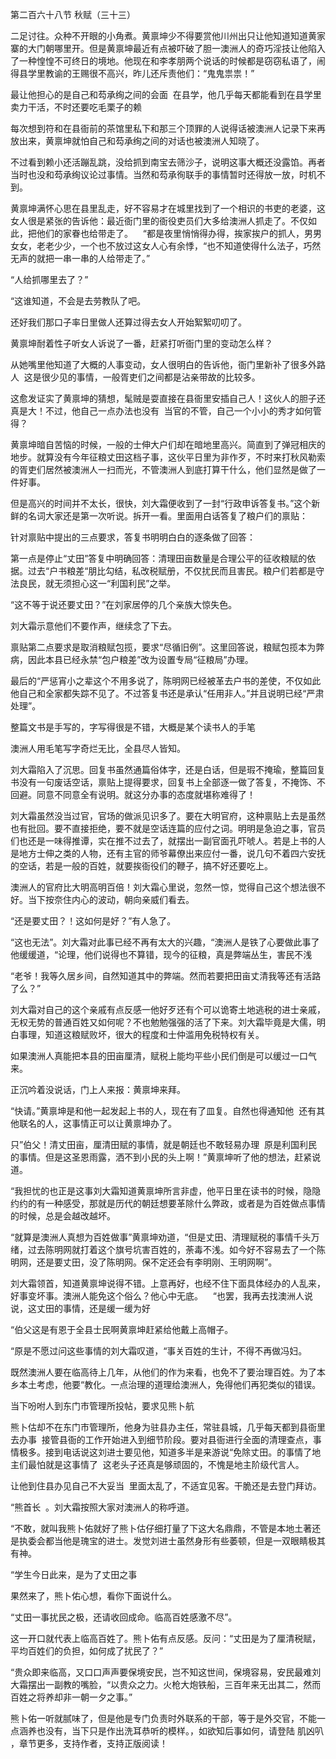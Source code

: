

第二百六十八节 秋赋（三十三）

二足讨往。众种不开眼的小角煮。黄禀坤少不得要赏他川州出只让他知道知道黄家寨的大门朝哪里开。但是黄禀坤最近有点被吓破了胆一澳洲人的奇巧淫技让他陷入了一种惶惶不可终日的境地。他现在和李孝朋两个说话的时候都是窃窃私语了，闹得县学里教谕的王赐很不高兴，昨儿还斥责他们：“鬼鬼祟祟！”

最让他担心的是自己和芶承绚之间的会面  在县学，他几乎每天都能看到在县学里卖力干活，不时还要吃毛栗子的赖

每次想到符和在县衙前的茶馆里私下和那三个顶罪的人说得话被澳洲人记录下来再放出来，黄禀坤就怕自己和芶承绚之间的对话也被澳洲人知晓了。

不过看到赖小还活蹦乱跳，没给抓到南宝去筛沙子，说明这事大概还没露馅。再者当时也没和芶承绚议论过事情。当然和芶承徇联手的事情暂时还得放一放，时机不到。

黄禀坤满怀心思在县里乱走，好不容易才在城里找到了一个相识的书吏的老婆，这女人很是紧张的告诉他：最近衙门里的衙役吏员们大多给澳洲人抓走了。不仅如此，把他们的家眷也给带走了。    “都是夜里悄悄得办得，挨家挨户的抓人，男男女女，老老少少，一个也不放过这女人心有余悸，“也不知道使得什么法子，巧然无声的就把一串一串的人给带走了。”

“人给抓哪里去了？”

“这谁知道，不会是去劳教队了吧。

还好我们那口子率日里做人还算过得去女人开始絮絮叨叨了。

黄禀坤耐着性子听女人诉说了一番，赶紧打听衙门里的变动怎么样？

从她嘴里他知道了大概的人事变动，女人很明白的告诉他，衙门里新补了很多外路人  这是很少见的事情，一般胥吏们之间都是沾亲带故的比较多。

这愈发证实了黄禀坤的猜想，髦贼是耍直接在县衙里安插自己人！这伙人的胆子还真是大！不过，他自己一点办法也没有  当官的不管，自己一个小小的秀才如何管得？

黄禀坤暗自苦恼的时候，一般的士伸大户们却在暗地里高兴。简直到了弹冠相庆的地步。就算没有今年征粮丈田这档子事，这伙平日里为非作歹，不时来打秋风勒索的胥吏们居然被澳洲人一扫而光，不管澳洲人到底打算干什么，他们显然是做了一件好事。

但是高兴的时间并不太长，很快，刘大霜便收到了一封“行政申诉答复书。”这个新鲜的名词大家还是第一次听说。拆开一看。里面用白话答复了粮户们的禀贴：

针对禀贴中提出的三点要求，答复书明明白白的逐条做了回答：

第一点是停止“丈田”答复中明确回答：清理田亩数量是合理公平的征收粮赋的依据。过去“户书粮差“朋比勾结，私改税赋册，不仅扰民而且害民。粮户们若都是守法良民，就无须担心这一“利国利民”之举。

“这不等于说还要丈田？”在刘家居停的几个亲族大惊失色。

刘大霜示意他们不要作声，继续念了下去。

禀贴第二点要求是取消粮赋包揽，要求“尽循旧例”。这里回答说，粮赋包揽本为弊病，因此本县已经永禁“包户粮差”改为设置专局“征粮局”办理。

最后的“严惩宵小之辈这个不用多说了，陈明网已经被革去户书的差使，不仅如此他自己和全家都失踪不见了。不过答复书还是承认“任用非人。”并且说明已经“严肃处理”。

整篇文书是手写的，字写得很是不错，大概是某个读书人的手笔

澳洲人用毛笔写字奇烂无比，全县尽人皆知。

刘大霜陷入了沉思。回复书虽然通篇俗体字，还是白话，但是瑕不掩瑜，整篇回复书没有一句废话空话，禀贴上提得要求，回复书上全部逐一做了答复，不掩饰、不回避。同意不同意全有说明。就这分办事的态度就堪称难得了！

刘大霜虽然没当过官，官场的做派见识多了。要在大明官府，这种禀贴上去是虽然也有批回。要不直接拒绝，要不就是空话连篇的应付之词。明明是急迫之事，官员们也还是一味得推谭，实在推不过去了，就摆出一副官面孔吓唬人。若是上书的人是地方士伸之类的人物，还有主官的师爷幕僚出来应付一番，说几句不着四六安抚的空话，若是一般的百姓，就要挨衙役们的鞭子，搞不好还要吃上。

澳洲人的官府比大明高明百倍！刘大霜心里说，忽然一惊，觉得自己这个想法很不好。当下按奈住内心的波动，朝向亲威们看去。

“还是要丈田？！这如何是好？”有人急了。

“这也无法”。刘大霜对此事已经不再有太大的兴趣，“澳洲人是铁了心要做此事了他缓缓道，“论理，他们说得也不算错，现今的征粮，真是弊端丛生，害民不浅

“老爷！我等久居乡间，自然知道其中的弊端。然而若要把田亩丈清我等还有活路了么？”

刘大霜对自己的这个亲戚有点反感一他好歹还有个可以诡寄土地逃税的进士亲戚，无权无势的普通百姓又如何呢？不也勉勉强强的活了下来。刘大霜毕竟是大儒，明白事理，知道这粮赋败坏，很大的程度和士仲滥用免税特权有关。

如果澳洲人真能把本县的田亩厘清，赋税上能均平些小民们倒是可以缓过一口气来。

正沉吟着没说话，门上人来报：黄禀坤来拜。

“快请。”黄禀坤是和他一起发起上书的人，现在有了皿复。自然也得通知他  还有其他联名的人，这事情正可以让黄禀坤办了。

只”伯父！清丈田亩，厘清田赋的事情，就是朝廷也不敢轻易办理  原是利国利民的事情。但是这圣恩雨露，洒不到小民的头上啊！”黄禀坤听了他的想法，赶紧说道。

“我担忧的也正是这事刘大霜知道黄禀坤所言非虚，他平日里在读书的时候，隐隐约约的有一种感受，那就是历代的朝廷想要革除什么弊政，或者是为百姓做点事情的时候，总是会越改越坏。

“就算是澳洲人真想为百姓做事”黄禀坤劝道，“但是丈田、清理赋税的事情千头万绪，过去陈明网就打着这个旗号坑害百姓的，荼毒不浅。如今好不容易去了一个陈明网，还是要丈田，没了陈明网。保不定还会有李明刚、王明网啊”。

刘大霜领首，知道黄禀坤说得不错。上意再好，也经不住下面具体经办的人乱来，好事变坏事。澳洲人能免这个俗么？他心中无底。    “也罢，我再去找澳洲人说说，这丈田的事情，还是缓一缓为好

“伯父这是有恩于全县士民啊黄禀坤赶紧给他戴上高帽子。

“原是不愿过问这些事情的刘大霜叹道，“事关百姓的生计，不得不再做冯妇。

既然澳洲人要在临高待上几年，从他们的作为来看，也免不了要治理百姓。为了本乡本土考虑，他要“教化。一点治理的道理给澳洲人，免得他们再犯类似的错误。

当下吩咐人到东门市管理所投帖，要求见熊卜航

熊卜估却不在东门市管理所，他身为驻县办主任，常驻县城，几乎每天都到县衙里去办事  接管县衙的工作开始进入到细节阶段。要对县衙进行全面的清理查点，事情极多。接到电话说这刘进士要见他，知道多半是来游说“免除丈田。的事情了地主们最怕就是这事情了  这老头子还真是够顽固的，不愧是地主阶级代言人。

让他到住县办见自己不大妥当  里面太乱了，不适宜见客。干脆还是去登门拜访。

“熊首长  。刘大霜按照大家对澳洲人的称呼道。

“不敢，就叫我熊卜佑就好了熊卜估仔细打量了下这大名鼎鼎，不管是本地土著还是执委会都当他是瑰宝的进士。发觉刘进士虽然身形有些萎顿，但是一双眼睛极其有神。

“学生今日此来，是为了丈田之事

果然来了，熊卜佑心想，看你下面说什么。

“丈田一事扰民之极，还请收回成命。临高百姓感激不尽”。

这一开口就代表上临高百姓了。熊卜佑有点反感。反问：“丈田是为了厘清税赋，平均百姓们的负担，如何成了扰民了？”

“贵众即来临高，又口口声声要保境安民，岂不知这世间，保境容易，安民最难刘大霜摆出一副教的嘴脸，“以贵众之力。火枪大炮铁船，三百年来无出其二，然而百姓之将养却非一朝一夕之事。”

熊卜佑一听就腻味了，但是他是专门负责时外联系的干部，等于是外交官，不能一点涵养也没有，当下只是作出洗耳恭听的模样。，如欲知后事如何，请登陆 肌凶叭 ，章节更多，支持作者，支持正版阅读！

